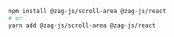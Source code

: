 ```bash
npm install @zag-js/scroll-area @zag-js/react
# or
yarn add @zag-js/scroll-area @zag-js/react
```

